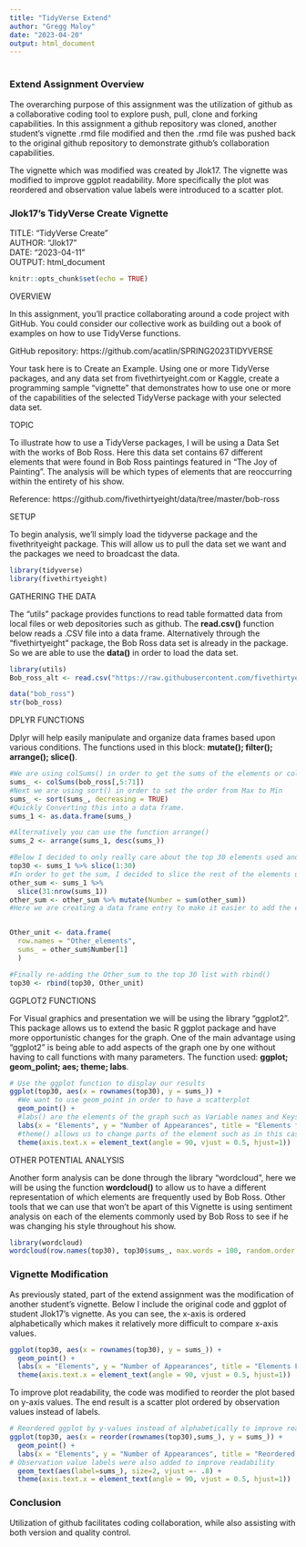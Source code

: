 ---
title: "TidyVerse Extend"
author: "Gregg Maloy"
date: "2023-04-20"
output: html_document
---
#
## {.tabset}

### Extend Assignment Overview {.tabset}  
The overarching purpose of this assignment was the utilization of github as a collaborative
coding tool to explore push, pull, clone and forking capabilities. 
In this assignment a github repository was cloned, another student's vignette .rmd file
modified and then the .rmd file was pushed back to the original github repository to
demonstrate github's collaboration capabilities.  

The vignette which was modified was created by Jlok17.  The vignette was modified to improve
ggplot readability. More specifically the plot was reordered and observation value labels were
introduced to a scatter plot.        

### Jlok17's TidyVerse Create Vignette {.tabset}
TITLE: "TidyVerse Create"   
AUTHOR: "Jlok17"   
DATE: "2023-04-11"    
OUTPUT: html_document
```{r setup, include=FALSE}
knitr::opts_chunk$set(echo = TRUE)
```
OVERVIEW

In this assignment, you’ll practice collaborating around a code project with GitHub.  You could consider our collective work as building out a book of examples on how to use TidyVerse functions.

GitHub repository:  https://github.com/acatlin/SPRING2023TIDYVERSE


Your task here is to Create an Example.  Using one or more TidyVerse packages, and any data set from fivethirtyeight.com or Kaggle, create a programming sample “vignette” that demonstrates how to use one or more of the capabilities of the selected TidyVerse package with your selected data set.


TOPIC 

To illustrate how to use a TidyVerse packages, I will be using a Data Set with the works of Bob Ross. Here this data set contains 67 different elements that were found in Bob Ross paintings featured in "The Joy of Painting". 
The analysis will be which types of elements that are reoccurring within the entirety of his show. 

Reference: https://github.com/fivethirtyeight/data/tree/master/bob-ross 

SETUP

To begin analysis, we'll simply load the tidyverse package and the fivethrityeight package. This will allow us to pull the data set we want and the packages we need to broadcast the data.

```{r}
library(tidyverse)
library(fivethirtyeight)
```


GATHERING THE DATA

The "utils" package provides functions to read table formatted data from local files or web depositories such as github. The **read.csv()** function below reads a .CSV file into a data frame. Alternatively through the "fivethirtyeight" package, the Bob Ross data set is already in the package. So we are able to use the **data()** in order to load the data set. 


```{r}
library(utils)
Bob_ross_alt <- read.csv("https://raw.githubusercontent.com/fivethirtyeight/data/master/bob-ross/elements-by-episode.csv", sep = ',')

data("bob_ross")
str(bob_ross)
```


DPLYR FUNCTIONS

Dplyr will help easily manipulate and organize data frames based upon various conditions.  The functions used in this block: **mutate(); filter(); arrange(); slice()**.

```{r}
#We are using colSums() in order to get the sums of the elements or columns that we want
sums_ <- colSums(bob_ross[,5:71])
#Next we are using sort() in order to set the order from Max to Min
sums_ <- sort(sums_, decreasing = TRUE)
#Quickly Converting this into a data frame.
sums_1 <- as.data.frame(sums_)

#Alternatively you can use the function arrange()
sums_2 <- arrange(sums_1, desc(sums_))

#Below I decided to only really care about the top 30 elements used and made the rest of them into one element called "Other_sum". This can be accomplished with the slice() to take the top 30 first.
top30 <- sums_1 %>% slice(1:30)
#In order to get the sum, I decided to slice the rest of the elements used and then mutate a new column that would be the sum of all of the remaining elements which ended up being 132.
other_sum <- sums_1 %>% 
  slice(31:nrow(sums_1)) 
other_sum <- other_sum %>% mutate(Number = sum(other_sum))
#Here we are creating a data frame entry to make it easier to add the element "Other_elements" back


Other_unit <- data.frame(
  row.names = "Other_elements", 
  sums_ = other_sum$Number[1]
  )

#Finally re-adding the Other_sum to the top 30 list with rbind()
top30 <- rbind(top30, Other_unit)

```

GGPLOT2 FUNCTIONS 

For Visual graphics and presentation we will be using the library "ggplot2". This package allows us to extend the basic R ggplot package and have more opportunistic changes for the graph. One of the main advantage using "ggplot2" is being able to add aspects of the graph one by one without having to call functions with many parameters.  The function used:  **ggplot; geom_polint; aes; theme; labs**.

```{r}
# Use the ggplot function to display our results
ggplot(top30, aes(x = rownames(top30), y = sums_)) +
  #We want to use geom_point in order to have a scatterplot
  geom_point() +
  #labs() are the elements of the graph such as Variable names and Keys
  labs(x = "Elements", y = "Number of Appearances", title = "Elements found in Bob Ross's Paintings") +
  #theme() allows us to change parts of the element such as in this case we are rotating the x-variable's name in order clearly see each elements name 
  theme(axis.text.x = element_text(angle = 90, vjust = 0.5, hjust=1))

```

OTHER POTENTIAL ANALYSIS

Another form analysis can be done through the library "wordcloud", here we will be using the function **wordcloud()** to allow us to have a different representation of which elements are frequently used by Bob Ross. Other tools that we can use that won't be apart of this Vignette is using sentiment analysis on each of the elements commonly used by Bob Ross to see if he was changing his style throughout his show.

```{R}
library(wordcloud)
wordcloud(row.names(top30), top30$sums_, max.words = 100, random.order = FALSE)
```
\newpage     

### Vignette Modification {.tabset}
As previously stated, part of the extend assignment was the modification of another student's
vignette.  Below I include the original code and ggplot of student Jlok17's vignette. As you
can see, the x-axis is ordered alphabetically which makes it relatively more difficult to
compare x-axis values.
```{r}
ggplot(top30, aes(x = rownames(top30), y = sums_)) +
  geom_point() +
  labs(x = "Elements", y = "Number of Appearances", title = "Elements Found in Bob Ross's Paintings") +
  theme(axis.text.x = element_text(angle = 90, vjust = 0.5, hjust=1))
```
    
To improve plot readability, the code was modified to reorder the plot based on y-axis values.
The end result is a scatter plot ordered by observation values instead of labels.
```{R}
# Reordered ggplot by y-values instead of alphabetically to improve readability
ggplot(top30, aes(x = reorder(rownames(top30),sums_), y = sums_)) +
  geom_point() +
  labs(x = "Elements", y = "Number of Appearances", title = "Reordered Scatter Plot: Elements Found in Bob Ross's Paintings") +
# Observation value labels were also added to improve readability
  geom_text(aes(label=sums_), size=2, vjust =- .8) +
  theme(axis.text.x = element_text(angle = 90, vjust = 0.5, hjust=1))

```

### Conclusion {.tabset}
Utilization of github facilitates coding collaboration, while also assisting with both
version and quality control.